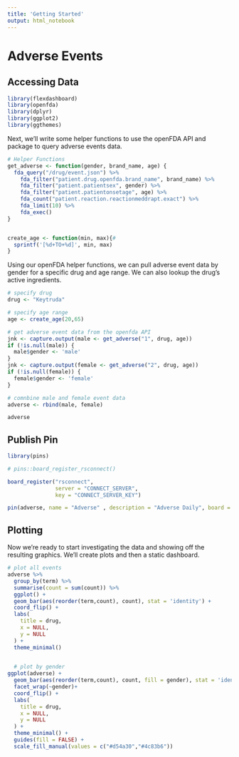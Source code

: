 ```yaml
---
title: 'Getting Started'
output: html_notebook
---
```


# Adverse Events

## Accessing Data

```r
library(flexdashboard)
library(openfda)
library(dplyr)
library(ggplot2)
library(ggthemes)
```


Next, we'll write some helper functions to use the openFDA API and package to query adverse events data.

```r
# Helper Functions
get_adverse <- function(gender, brand_name, age) {
  fda_query("/drug/event.json") %>%
    fda_filter("patient.drug.openfda.brand_name", brand_name) %>% 
    fda_filter("patient.patientsex", gender) %>% 
    fda_filter("patient.patientonsetage", age) %>% 
    fda_count("patient.reaction.reactionmeddrapt.exact") %>% 
    fda_limit(10) %>% 
    fda_exec()
}


create_age <- function(min, max){#
  sprintf('[%d+TO+%d]', min, max)
}

```

Using our openFDA helper functions, we can pull adverse event data by gender for a specific drug and age range. We can also lookup the drug's active ingredients.

```r
# specify drug
drug <- "Keytruda"

# specify age range
age <- create_age(20,65)

# get adverse event data from the openfda API
jnk <- capture.output(male <- get_adverse("1", drug, age))
if (!is.null(male)) {
  male$gender <- 'male'
}
jnk <- capture.output(female <- get_adverse("2", drug, age))
if (!is.null(female)) {
  female$gender <- 'female'
}

# comnbine male and female event data
adverse <- rbind(male, female)

adverse
```

## Publish Pin
```r
library(pins)

# pins::board_register_rsconnect()

board_register("rsconnect",
               server = "CONNECT_SERVER",
               key = "CONNECT_SERVER_KEY")

pin(adverse, name = "Adverse" , description = "Adverse Daily", board = "rsconnect")
```


## Plotting

Now we're ready to start investigating the data and showing off the resulting graphics. We'll create plots and then a static dashboard.

```r
# plot all events  
adverse %>% 
  group_by(term) %>% 
  summarise(count = sum(count)) %>% 
  ggplot() +
  geom_bar(aes(reorder(term,count), count), stat = 'identity') +
  coord_flip() +
  labs(
    title = drug,
    x = NULL,
    y = NULL
  ) +
  theme_minimal()
  
```

```r
  # plot by gender
ggplot(adverse) +
  geom_bar(aes(reorder(term,count), count, fill = gender), stat = 'identity') +
  facet_wrap(~gender)+
  coord_flip() +
  labs(
    title = drug,
    x = NULL,
    y = NULL
  ) +
  theme_minimal() + 
  guides(fill = FALSE) + 
  scale_fill_manual(values = c("#d54a30","#4c83b6"))
  
```
